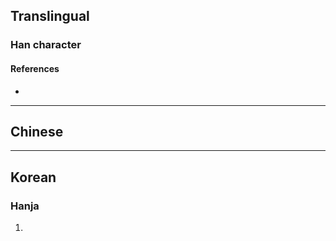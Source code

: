 {{also|𡕒|ヰ}}
{{character info|image=[[File:CJK Unified Ideograph-3404.png|thumb|Unicode codepoint U+3404]]}}
==Translingual==

===Han character===
{{Han char|rn=2|rad=丨|as=02|sn=3|canj=JV,LS|ids=⿻十𠃋(GT),⿻十丄(J)}}

====References====
* {{Han ref|kx=0079.020|hdz=10009.060|uh=3404|ud=13316}}

----

==Chinese==
{{zh-see|𡕒|hv|}}

----

==Korean==

===Hanja===
{{ko-hanja|걷다|걸을|과}}

# {{rfdef|ko|sort=丨02}}
